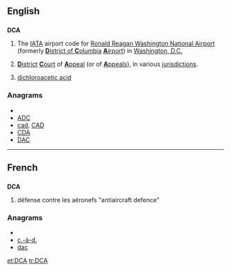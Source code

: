 ==English==
==={{initialism}}===
{{wikipedia}}
'''DCA'''
# The [[IATA]] airport code for [[w:Ronald Reagan Washington National Airport|Ronald Reagan Washington National Airport]] (formerly [[District of Columbia|'''D'''istrict of '''C'''olumbia]] [[airport|'''A'''irport]]) in [[Washington, D.C.]]
# {{legal}} [[district|'''D'''istrict]] [[court|'''C'''ourt]] of [[appeal|'''A'''ppeal]] (or of [[appeals|'''A'''ppeals]]), in various [[jurisdiction]]s.
# {{organic chemistry}} [[dichloroacetic acid]]

===Anagrams===
* {{alphagram|acd}}
* [[ADC#English|ADC]]
* [[cad#English|cad]], [[CAD#English|CAD]]
* [[CDA#English|CDA]]
* [[DAC#English|DAC]]


----

==French==
==={{initialism|fr}}===
'''DCA'''
# défense contre les aéronefs "antiaircraft defence"

===Anagrams===
* {{alphagram|acd}}
* [[c.-à-d.#French|c.-à-d.]]
* [[dac#French|dac]]


[[et:DCA]]
[[tr:DCA]]